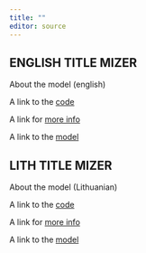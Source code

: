 ```yaml
---
title: ""
editor: source
---
```



<!-- start para ------------------------------------------------------------- -->

::: {.content-visible when-profile="english"}

# ENGLISH TITLE MIZER

About the model (english)

A link to the [code](https://www.github.com)

A link for [more info](https://www.google.com)

A link to the [model](https://fishsize.shinyapps.io/pikeperch/)

:::

::: {.content-visible when-profile="english"}

# LITH TITLE MIZER

About the model (Lithuanian)

A link to the [code](https://www.github.com)

A link for [more info](https://www.google.com)

A link to the [model](https://fishsize.shinyapps.io/pikeperch/)

:::

<!-- end para ------------------------------------------------------------- -->